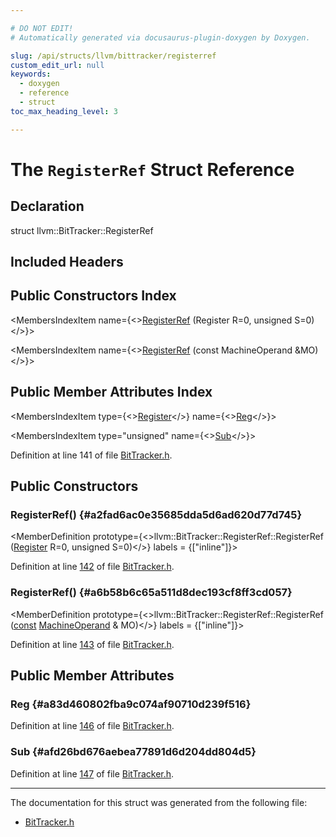```yaml
---

# DO NOT EDIT!
# Automatically generated via docusaurus-plugin-doxygen by Doxygen.

slug: /api/structs/llvm/bittracker/registerref
custom_edit_url: null
keywords:
  - doxygen
  - reference
  - struct
toc_max_heading_level: 3

---
```





# The `RegisterRef` Struct Reference

<DoxygenPage pluginConfig={pluginConfig}>



## Declaration

<CodeBlock>struct llvm::BitTracker::RegisterRef</CodeBlock>

## Included Headers

<IncludesList>
<IncludesListItem
  filePath="Target/Hexagon/BitTracker.h"
  permalink="/docs/api/files/lib/lib/target/lib/target/hexagon/bittracker-h"
  isLocal="true" />
</IncludesList>

## Public Constructors Index

<MembersIndex>

<MembersIndexItem
  name={<><a href="#a2fad6ac0e35685dda5d6ad620d77d745">RegisterRef</a> (Register R=0, unsigned S=0)</>}>
</MembersIndexItem>

<MembersIndexItem
  name={<><a href="#a6b58b6c65a511d8dec193cf8ff3cd057">RegisterRef</a> (const MachineOperand &amp;MO)</>}>
</MembersIndexItem>

</MembersIndex>

## Public Member Attributes Index

<MembersIndex>

<MembersIndexItem
  type={<><a href="/docs/api/classes/llvm/register">Register</a></>}
  name={<><a href="#a83d460802fba9c074af90710d239f516">Reg</a></>}>
</MembersIndexItem>

<MembersIndexItem
  type="unsigned"
  name={<><a href="#afd26bd676aebea77891d6d204dd804d5">Sub</a></>}>
</MembersIndexItem>

</MembersIndex>


Definition at line 141 of file <a href="/docs/api/files/lib/lib/target/lib/target/hexagon/bittracker-h">BitTracker.h</a>.

<SectionDefinition>

## Public Constructors

### RegisterRef() {#a2fad6ac0e35685dda5d6ad620d77d745}

<MemberDefinition
  prototype={<>llvm::BitTracker::RegisterRef::RegisterRef (<a href="/docs/api/classes/llvm/register">Register</a> R=0, unsigned S=0)</>}
  labels = {["inline"]}>

Definition at line <a href="/docs/api/files/lib/lib/target/lib/target/hexagon/bittracker-h/#l00142">142</a> of file <a href="/docs/api/files/lib/lib/target/lib/target/hexagon/bittracker-h">BitTracker.h</a>.
</MemberDefinition>

### RegisterRef() {#a6b58b6c65a511d8dec193cf8ff3cd057}

<MemberDefinition
  prototype={<>llvm::BitTracker::RegisterRef::RegisterRef (<a href="/docs/api/files/lib/lib/target/lib/target/aarch64/aarch64promoteconstant-cpp/#a90f8350fecae261c25be85d38b451bff">const</a> <a href="/docs/api/classes/llvm/machineoperand">MachineOperand</a> &amp; MO)</>}
  labels = {["inline"]}>

Definition at line <a href="/docs/api/files/lib/lib/target/lib/target/hexagon/bittracker-h/#l00143">143</a> of file <a href="/docs/api/files/lib/lib/target/lib/target/hexagon/bittracker-h">BitTracker.h</a>.
</MemberDefinition>

</SectionDefinition>

<SectionDefinition>

## Public Member Attributes

### Reg {#a83d460802fba9c074af90710d239f516}

<MemberDefinition
  prototype="Register llvm::BitTracker::RegisterRef::Reg">

Definition at line <a href="/docs/api/files/lib/lib/target/lib/target/hexagon/bittracker-h/#l00146">146</a> of file <a href="/docs/api/files/lib/lib/target/lib/target/hexagon/bittracker-h">BitTracker.h</a>.
</MemberDefinition>

### Sub {#afd26bd676aebea77891d6d204dd804d5}

<MemberDefinition
  prototype="unsigned llvm::BitTracker::RegisterRef::Sub">

Definition at line <a href="/docs/api/files/lib/lib/target/lib/target/hexagon/bittracker-h/#l00147">147</a> of file <a href="/docs/api/files/lib/lib/target/lib/target/hexagon/bittracker-h">BitTracker.h</a>.
</MemberDefinition>

</SectionDefinition>

<hr/>

The documentation for this struct was generated from the following file:

<ul>
<li><a href="/docs/api/files/lib/lib/target/lib/target/hexagon/bittracker-h">BitTracker.h</a></li>
</ul>

</DoxygenPage>
